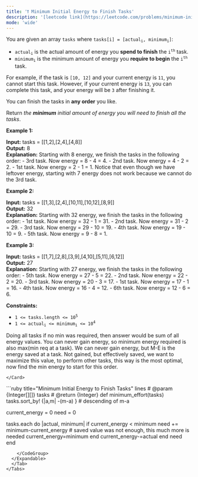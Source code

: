 ```yaml
---
title: '❗️ Minimum Initial Energy to Finish Tasks'
description: '[leetcode link](https://leetcode.com/problems/minimum-initial-energy-to-finish-tasks/description/)'
mode: 'wide'
---
```

<Tabs>
  <Tab title="Question" icon="circle-question" iconType="regular">
    <Card>
      <p>You are given an array <code>tasks</code> where <code>tasks[i] = [actual<sub>i</sub>, minimum<sub>i</sub>]</code>:</p>  <ul>  <li><code>actual<sub>i</sub></code> is the actual amount of energy you <strong>spend to finish</strong> the <code>i<sup>th</sup></code> task.</li>  <li><code>minimum<sub>i</sub></code> is the minimum amount of energy you <strong>require to begin</strong> the <code>i<sup>th</sup></code> task.</li> </ul>  <p>For example, if the task is <code>[10, 12]</code> and your current energy is <code>11</code>, you cannot start this task. However, if your current energy is <code>13</code>, you can complete this task, and your energy will be <code>3</code> after finishing it.</p>  <p>You can finish the tasks in <strong>any order</strong> you like.</p>  <p>Return <em>the <strong>minimum</strong> initial amount of energy you will need</em> <em>to finish all the tasks</em>.</p>   <p><strong class="example">Example 1:</strong></p>   <strong>Input:</strong> tasks = [[1,2],[2,4],[4,8]] <br/> <strong>Output:</strong> 8 <br/> <strong>Explanation:</strong> Starting with 8 energy, we finish the tasks in the following order:     - 3rd task. Now energy = 8 - 4 = 4.     - 2nd task. Now energy = 4 - 2 = 2.     - 1st task. Now energy = 2 - 1 = 1. Notice that even though we have leftover energy, starting with 7 energy does not work because we cannot do the 3rd task.  <p><strong class="example">Example 2:</strong></p>   <strong>Input:</strong> tasks = [[1,3],[2,4],[10,11],[10,12],[8,9]] <br/> <strong>Output:</strong> 32 <br/> <strong>Explanation:</strong> Starting with 32 energy, we finish the tasks in the following order:     - 1st task. Now energy = 32 - 1 = 31.     - 2nd task. Now energy = 31 - 2 = 29.     - 3rd task. Now energy = 29 - 10 = 19.     - 4th task. Now energy = 19 - 10 = 9.     - 5th task. Now energy = 9 - 8 = 1.  <p><strong class="example">Example 3:</strong></p>   <strong>Input:</strong> tasks = [[1,7],[2,8],[3,9],[4,10],[5,11],[6,12]] <br/> <strong>Output:</strong> 27 <br/> <strong>Explanation:</strong> Starting with 27 energy, we finish the tasks in the following order:     - 5th task. Now energy = 27 - 5 = 22.     - 2nd task. Now energy = 22 - 2 = 20.     - 3rd task. Now energy = 20 - 3 = 17.     - 1st task. Now energy = 17 - 1 = 16.     - 4th task. Now energy = 16 - 4 = 12.     - 6th task. Now energy = 12 - 6 = 6.    <p><strong>Constraints:</strong></p>  <ul>  <li><code>1 &lt;= tasks.length &lt;= 10<sup>5</sup></code></li>  <li><code>1 &lt;= actual<sub>​i</sub>&nbsp;&lt;= minimum<sub>i</sub>&nbsp;&lt;= 10<sup>4</sup></code></li> </ul> 
    </Card>
  </Tab>
  <Tab title="Solution" icon="lightbulb" iconType="regular" >
    <Card>
      Doing all tasks if no min was required, then answer would be sum of all energy values. You can never gain energy, so minimum energy required is also max(min req at a task). We can never gain energy, but M-E is the energy saved at a task. Not gained, but effectively saved, we want to maximize this value, to perform other tasks, this way is the most optimal, now find the min energy to start for this order.


    </Card>
  <Expandable title="code">
    <CodeGroup dropdown>
```ruby title="Minimum Initial Energy to Finish Tasks" lines
# @param {Integer[][]} tasks
# @return {Integer}
def minimum_effort(tasks)
  tasks.sort_by! {|a,m| -(m-a) } # descending of m-a

  current_energy = 0
  need = 0

  tasks.each do |actual, minimum|
    if current_energy < minimum
      need += minimum-current_energy # saved value was not enough, this much more is needed
      current_energy=minimum
    end
    current_energy-=actual
  end
  need
end
```
    </CodeGroup>
  </Expandable>
  </Tab>
</Tabs>